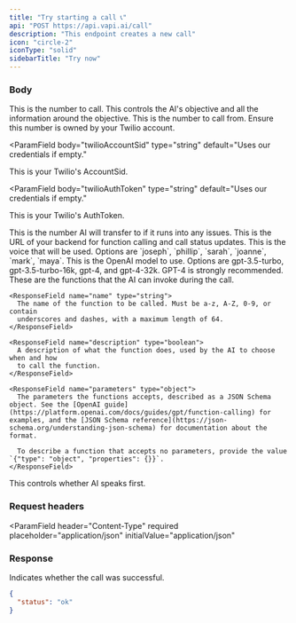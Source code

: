 ```yaml
---
title: "Try starting a call 📞"
api: "POST https://api.vapi.ai/call"
description: "This endpoint creates a new call"
icon: "circle-2"
iconType: "solid"
sidebarTitle: "Try now"
---
```


### Body

<ParamField body="to" type="string" required>
  This is the number to call.
</ParamField>

<ParamField body="context" type="string" default="">
  This controls the AI's objective and all the information around the objective.
</ParamField>

<ParamField body="from" type="string" default="Uses our credentials if empty.">
  This is the number to call from. Ensure this number is owned by your Twilio
  account.
</ParamField>

<ParamField
  body="twilioAccountSid"
  type="string"
  default="Uses our credentials if empty."
>
  This is your Twilio's AccountSid.
</ParamField>

<ParamField
  body="twilioAuthToken"
  type="string"
  default="Uses our credentials if empty."
>
  This is your Twilio's AuthToken.
</ParamField>

<ParamField body="forwardingPhone" type="string" default="null">
  This is the number AI will transfer to if it runs into any issues.
</ParamField>

<ParamField body="callbackUrl" type="string" default="null">
  This is the URL of your backend for function calling and call status updates.
</ParamField>

<ParamField body="voice" type="string" default="joseph">
  This is the voice that will be used. Options are `joseph`, `phillip`, `sarah`,
  `joanne`, `mark`, `maya`.
</ParamField>

<ParamField body="model" type="string" default="gpt-4">
  This is the OpenAI model to use. Options are gpt-3.5-turbo, gpt-3.5-turbo-16k,
  gpt-4, and gpt-4-32k. GPT-4 is strongly recommended.
</ParamField>

<ParamField body="functions" type="array" default="null">
  These are the functions that the AI can invoke during the call.

  <Expandable title="properties">

    <ResponseField name="name" type="string">
      The name of the function to be called. Must be a-z, A-Z, 0-9, or contain
      underscores and dashes, with a maximum length of 64.
    </ResponseField>

    <ResponseField name="description" type="boolean">
      A description of what the function does, used by the AI to choose when and how
      to call the function.
    </ResponseField>

    <ResponseField name="parameters" type="object">
      The parameters the functions accepts, described as a JSON Schema object. See the [OpenAI guide](https://platform.openai.com/docs/guides/gpt/function-calling) for examples, and the [JSON Schema reference](https://json-schema.org/understanding-json-schema) for documentation about the format.

      To describe a function that accepts no parameters, provide the value `{"type": "object", "properties": {}}`.
    </ResponseField>

  </Expandable>
</ParamField>

<ParamField body="startTalking" type="boolean" default="false">
  This controls whether AI speaks first.
</ParamField>

### Request headers

<ParamField
  header="Content-Type"
  required
  placeholder="application/json"
  initialValue="application/json"
></ParamField>

### Response

<ResponseField name="status" type="string">
  Indicates whether the call was successful.
</ResponseField>

<ResponseExample>

```json Response Example
{
  "status": "ok"
}
```

</ResponseExample>
